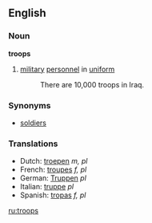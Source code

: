 ==English==
=== Noun ===
'''troops'''
# [[military]] [[personnel]] in [[uniform]]
#:There are 10,000 troops in Iraq.

===Synonyms===
* [[soldiers]]

=== Translations ===
*Dutch: [[troepen]] ''m, pl''
*French: [[troupes]] ''f, pl''
*German: [[Truppen]] ''pl''
*Italian: [[truppe]] ''pl''
*Spanish: [[tropas]] ''f, pl''

[[ru:troops]]